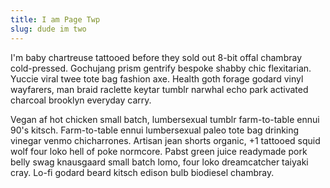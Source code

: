 ```yaml
---
title: I am Page Twp
slug: dude im two
---
```


I'm baby chartreuse tattooed before they sold out 8-bit offal chambray cold-pressed. Gochujang prism gentrify bespoke shabby chic flexitarian. Yuccie viral twee tote bag fashion axe. Health goth forage godard vinyl wayfarers, man braid raclette keytar tumblr narwhal echo park activated charcoal brooklyn everyday carry.

Vegan af hot chicken small batch, lumbersexual tumblr farm-to-table ennui 90's kitsch. Farm-to-table ennui lumbersexual paleo tote bag drinking vinegar venmo chicharrones. Artisan jean shorts organic, +1 tattooed squid wolf four loko hell of poke normcore. Pabst green juice readymade pork belly swag knausgaard small batch lomo, four loko dreamcatcher taiyaki cray. Lo-fi godard beard kitsch edison bulb biodiesel chambray.
